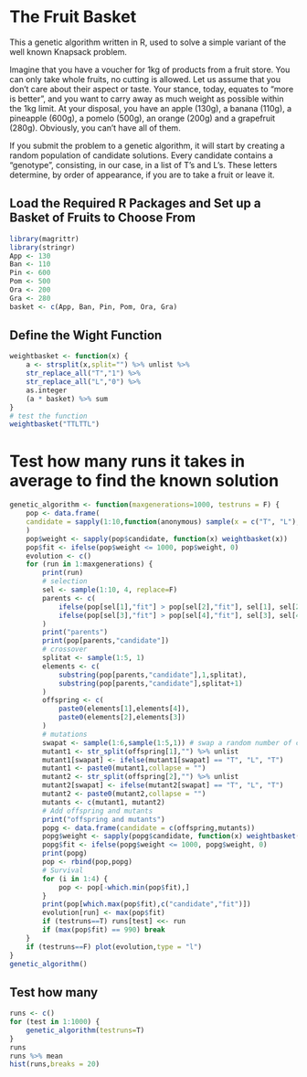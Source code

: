 # The Fruit Basket

This a genetic algorithm written in R, used to solve a simple variant of the well known Knapsack problem.

Imagine that you have a voucher for 1kg of products from a fruit store. You can only take whole fruits, no cutting is allowed. Let us assume that you don’t care about their aspect or taste. Your stance, today, equates to “more is better”, and you want to carry away as much weight as possible within the 1kg limit. At your disposal, you have an apple (130g), a banana (110g), a pineapple (600g), a pomelo (500g), an orange (200g) and a grapefruit (280g). Obviously, you can’t have all of them. 

If you submit the problem to a genetic algorithm, it will start by creating a random population of candidate solutions. Every candidate contains a “genotype”, consisting, in our case, in a list of T’s and L’s. These letters determine, by order of appearance, if you are to take a fruit or leave it.

## Load the Required R Packages and Set up a Basket of Fruits to Choose From
	
```r
library(magrittr)
library(stringr)
App <- 130
Ban <- 110
Pin <- 600
Pom <- 500
Ora <- 200
Gra <- 280
basket <- c(App, Ban, Pin, Pom, Ora, Gra)
```

## Define the Wight Function

```r
weightbasket <- function(x) {
	a <- strsplit(x,split="") %>% unlist %>%
	str_replace_all("T","1") %>%
	str_replace_all("L","0") %>% 
	as.integer
	(a * basket) %>% sum
}
# test the function
weightbasket("TTLTTL")
```

# Test how many runs it takes in average to find the known solution

```r

genetic_algorithm <- function(maxgenerations=1000, testruns = F) {
	pop <- data.frame(
	candidate = sapply(1:10,function(anonymous) sample(x = c("T", "L"), size = 6, replace=T) %>% paste0(collapse=""))
	)
	pop$weight <- sapply(pop$candidate, function(x) weightbasket(x))
	pop$fit <- ifelse(pop$weight <= 1000, pop$weight, 0)
	evolution <- c()
	for (run in 1:maxgenerations) {
		print(run)
		# selection
		sel <- sample(1:10, 4, replace=F)
		parents <- c(
			ifelse(pop[sel[1],"fit"] > pop[sel[2],"fit"], sel[1], sel[2]),
			ifelse(pop[sel[3],"fit"] > pop[sel[4],"fit"], sel[3], sel[4])
		)
		print("parents")
		print(pop[parents,"candidate"])
		# crossover
		splitat <- sample(1:5, 1)
		elements <- c(
			substring(pop[parents,"candidate"],1,splitat),
			substring(pop[parents,"candidate"],splitat+1)
		)
		offspring <- c(
			paste0(elements[1],elements[4]),
			paste0(elements[2],elements[3])
		)
		# mutations
		swapat <- sample(1:6,sample(1:5,1)) # swap a random number of chromosomes between 1 and 5
		mutant1 <- str_split(offspring[1],"") %>% unlist
		mutant1[swapat] <- ifelse(mutant1[swapat] == "T", "L", "T")
		mutant1 <- paste0(mutant1,collapse = "")
		mutant2 <- str_split(offspring[2],"") %>% unlist
		mutant2[swapat] <- ifelse(mutant2[swapat] == "T", "L", "T")
		mutant2 <- paste0(mutant2,collapse = "")
		mutants <- c(mutant1, mutant2)
		# Add offspring and mutants
		print("offspring and mutants")
		popg <- data.frame(candidate = c(offspring,mutants))
		popg$weight <- sapply(popg$candidate, function(x) weightbasket(x))
		popg$fit <- ifelse(popg$weight <= 1000, popg$weight, 0)
		print(popg)
		pop <- rbind(pop,popg)
		# Survival
		for (i in 1:4) {
			pop <- pop[-which.min(pop$fit),]
		}
		print(pop[which.max(pop$fit),c("candidate","fit")])
		evolution[run] <- max(pop$fit)
		if (testruns==T) runs[test] <<- run
		if (max(pop$fit) == 990) break
	}
	if (testruns==F) plot(evolution,type = "l")
}
genetic_algorithm()

```

## Test how many 

```r
runs <- c()
for (test in 1:1000) {
	genetic_algorithm(testruns=T)
}
runs
runs %>% mean
hist(runs,breaks = 20)
```
